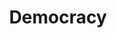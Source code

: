 ---
title: 'Democracy'
slogan: 'We believe citizens can be policy makers'
icon: '/icons/about-democracy.png'
heroimage: '/photos/heroImage-food.jpg'
vision: 'Future citizens can easily engage in policy making and enjoy participation. They will come up with civic ideas for their own benefit, for harmony of the society and for sustainability of the planet. We believe citizens can be policy makers.'
---